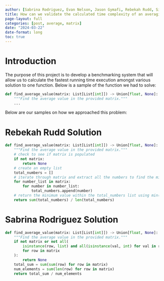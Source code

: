 ```yaml
---
author: [Sabrina Rodriguez, Evan Nelson, Jason Gymafi, Rebekah Rudd, Simon Jones]
title: How can we validate the calculated time complexity of an averaging function?
page-layout: full
categories: [post, average, matrix]
date: "2024-03-22"
date-format: long
toc: true
---
```


# Introduction
The purpose of this project is to develop a benchmarking system that will allow us to 
calculate the fastest running time execution amongst various solution to one function. Below 
is a sample of the function we had to solve:


```python
def find_average_value(matrix: List[List[int]]) -> Union[float, None]:
    """Find the average value in the provided matrix."""
    ...
```
Below are our samples on how we approached this problem: 

# Rebekah Rudd Solution

```python
def find_average_value(matrix: List[List[int]]) -> Union[float, None]:
    """Find the average value in the provided matrix."""
    # check to see if matrix is populated
    if not matrix:
        return None
    # create an empty list
    total_numbers = []
    # iterate through matrix and extract all the numbers to find the min
    for number_list in matrix:
        for number in number_list:
            total_numbers.append(number)
    # return the minimum value within the total_numbers list using min()
    return sum(total_numbers) / len(total_numbers)
```

# Sabrina Rodriguez Solution

```python
def find_average_value(matrix: List[List[int]]) -> Union[float, None]:
    """Find the average value in the provided matrix."""
    if not matrix or not all(
        isinstance(row, list) and all(isinstance(val, int) for val in row)
        for row in matrix
    ):
        return None
    total_sum = sum(sum(row) for row in matrix)
    num_elements = sum(len(row) for row in matrix)
    return total_sum / num_elements
```
